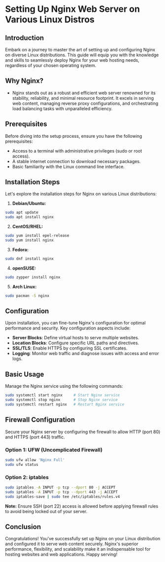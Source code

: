 # Setting Up Nginx Web Server on Various Linux Distros

## Introduction
Embark on a journey to master the art of setting up and configuring Nginx on diverse Linux distributions. This guide will equip you with the knowledge and skills to seamlessly deploy Nginx for your web hosting needs, regardless of your chosen operating system.

## Why Nginx?
- Nginx stands out as a robust and efficient web server renowned for its stability, reliability, and minimal resource footprint. It excels in serving web content, managing reverse proxy configurations, and orchestrating load balancing tasks with unparalleled efficiency.

## Prerequisites
Before diving into the setup process, ensure you have the following prerequisites:
- Access to a terminal with administrative privileges (sudo or root access).
- A stable internet connection to download necessary packages.
- Basic familiarity with the Linux command line interface.

## Installation Steps
Let's explore the installation steps for Nginx on various Linux distributions:

1. **Debian/Ubuntu:**
```bash
sudo apt update
sudo apt install nginx
```

2. **CentOS/RHEL:**
```bash
sudo yum install epel-release
sudo yum install nginx
```

3. **Fedora:**
```bash
sudo dnf install nginx
```

4. **openSUSE:**
```bash
sudo zypper install nginx
```

5. **Arch Linux:**
```bash
sudo pacman -S nginx
```

## Configuration
Upon installation, you can fine-tune Nginx's configuration for optimal performance and security. Key configuration aspects include:

- **Server Blocks**: Define virtual hosts to serve multiple websites.
- **Location Blocks**: Configure specific URL paths and directives.
- **SSL/TLS**: Enable HTTPS by configuring SSL certificates.
- **Logging**: Monitor web traffic and diagnose issues with access and error logs.

## Basic Usage
Manage the Nginx service using the following commands:

```bash
sudo systemctl start nginx     # Start Nginx service
sudo systemctl stop nginx      # Stop Nginx service
sudo systemctl restart nginx   # Restart Nginx service
```

## Firewall Configuration
Secure your Nginx server by configuring the firewall to allow HTTP (port 80) and HTTPS (port 443) traffic.

### Option 1: UFW (Uncomplicated Firewall)
```bash
sudo ufw allow 'Nginx Full'
sudo ufw status
```

### Option 2: iptables
```bash
sudo iptables -A INPUT -p tcp --dport 80 -j ACCEPT
sudo iptables -A INPUT -p tcp --dport 443 -j ACCEPT
sudo iptables-save | sudo tee /etc/iptables/rules.v4
```

**Note:** Ensure SSH (port 22) access is allowed before applying firewall rules to avoid being locked out of your server.

## Conclusion
Congratulations! You've successfully set up Nginx on your Linux distribution and configured it to serve web content securely. Nginx's superior performance, flexibility, and scalability make it an indispensable tool for hosting websites and web applications. Happy serving!
